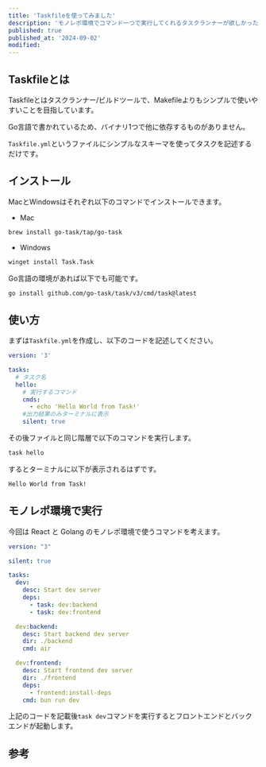 ```yaml
---
title: 'Taskfileを使ってみました'
description: 'モノレポ環境でコマンド一つで実行してくれるタスクランナーが欲しかったので試してみました。'
published: true
published_at: '2024-09-02'
modified:
---
```


## Taskfileとは

Taskfileとはタスクランナー/ビルドツールで、Makefileよりもシンプルで使いやすいことを目指しています。

Go言語で書かれているため、バイナリ1つで他に依存するものがありません。

`Taskfile.yml`というファイルにシンプルなスキーマを使ってタスクを記述するだけです。

<LinkCard url="https://taskfile.dev/" />


## インストール

MacとWindowsはそれぞれ以下のコマンドでインストールできます。

- Mac

```bash
brew install go-task/tap/go-task
```

- Windows

```bash
winget install Task.Task
```

Go言語の環境があれば以下でも可能です。

```bash
go install github.com/go-task/task/v3/cmd/task@latest
```


## 使い方

まずは`Taskfile.yml`を作成し、以下のコードを記述してください。

```yml title="Taskfile.yml"
version: '3'

tasks:
  # タスク名
  hello:
    # 実行するコマンド
    cmds:
      - echo 'Hello World from Task!'
    #出力結果のみターミナルに表示
    silent: true
```

その後ファイルと同じ階層で以下のコマンドを実行します。

```bash
task hello
```

するとターミナルに以下が表示されるはずです。

```bash
Hello World from Task!
```


## モノレポ環境で実行

今回は React と Golang のモノレポ環境で使うコマンドを考えます。

```yml title="Taskfile.yml"
version: "3"

silent: true

tasks:
  dev:
    desc: Start dev server
    deps:
      - task: dev:backend
      - task: dev:frontend

  dev:backend:
    desc: Start backend dev server
    dir: ./backend
    cmd: air

  dev:frontend:
    desc: Start frontend dev server
    dir: ./frontend
    deps:
      - frontend:install-deps
    cmd: bun run dev
```

上記のコードを記載後`task dev`コマンドを実行するとフロントエンドとバックエンドが起動します。


## 参考

<LinkCard url="https://zenn.dev/remew/articles/introduce-taskfile" />
